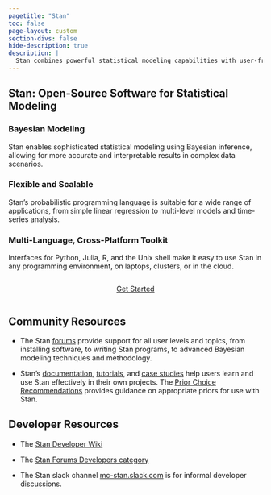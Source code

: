 ```yaml
---
pagetitle: "Stan"
toc: false
page-layout: custom
section-divs: false
hide-description: true
description: | 
  Stan combines powerful statistical modeling capabilities with user-friendly interfaces, an active community, and a commitment to open-source development.  
---
```


::: {.hero-banner}

::: {.grid}

::: {.g-col-1}
:::

::: {.g-col-8}

# Stan: Open-Source Software for Statistical Modeling

### Bayesian Modeling

Stan enables sophisticated statistical modeling using Bayesian inference, allowing for more accurate and interpretable results in complex data scenarios.

### Flexible and Scalable

Stan's probabilistic programming language is suitable for a wide range of applications, from simple linear regression to multi-level models and time-series analysis.

### Multi-Language, Cross-Platform Toolkit

Interfaces for Python, Julia, R, and the Unix shell make it easy to use Stan in any programming environment,
on  laptops, clusters, or in the cloud.

::: {.hero-buttons style="position: relative; display: flex; justify-content: center;"}
[Get Started](installation/install.qmd){.btn-action-primary .btn-action .btn .btn-success .btn-lg role="button"}
::: 

::: {.g-col-3}
:::

:::
:::
:::

::: {style="position: relative; display: flex; justify-content: center;"}

::: {.grid}

::: {.g-col-1}
:::

::: {.g-col-8}
## Community Resources

* The Stan [forums](https://discourse.mc-stan.org) provide support for all user levels and topics,
from installing software, to writing Stan programs, to advanced Bayesian modeling techniques and methodology.

* Stan's [documentation](https://mc-stan.org/docs), [tutorials](learn-stan/tutorials.qmd), and [case studies](learn-stan/case-studies.qmd)
help users learn and use Stan effectively in their own projects.
The [Prior Choice Recommendations](https://github.com/stan-dev/stan/wiki/Prior-Choice-Recommendations)
provides guidance on appropriate priors for use with Stan.


## Developer Resources

* The [Stan Developer Wiki](https://github.com/stan-dev/stan/wiki)

* The [Stan Forums Developers category](https://discourse.mc-stan.org/c/stan-dev/10)

* The Stan slack channel [mc-stan.slack.com](https://join.slack.com/t/mc-stan/shared_invite/zt-1le4ebi4m-UMtiOkJb4gcS16qz2wIYCw)
is for informal developer discussions.

:::

::: {.g-col-3}
:::

:::
:::
